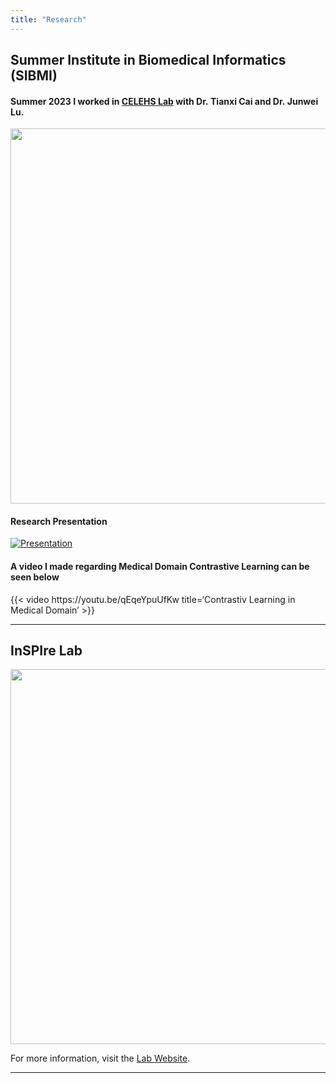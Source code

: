```yaml
---
title: "Research"
---
```


## Summer Institute in Biomedical Informatics (SIBMI)

#### Summer 2023 I worked in [CELEHS Lab](https://celehs.hms.harvard.edu/) with Dr. Tianxi Cai and Dr. Junwei Lu.

![](images/hms.jpeg){width="600"}

#### Research Presentation

[![Presentation](images/SIBMIPres.png)](docs/PDF_Files/SIBMI_Final_Presentation.pdf)

#### A video I made regarding Medical Domain Contrastive Learning can be seen below

{{< video https://youtu.be/qEqeYpuUfKw title='Contrastiv Learning in Medical Domain' >}}

------------------------------------------------------------------------

## InSPIre Lab

![](images/inspire.png){width="600"}

For more information, visit the [Lab Website](https://inspire.cs.duke.edu/).

------------------------------------------------------------------------
